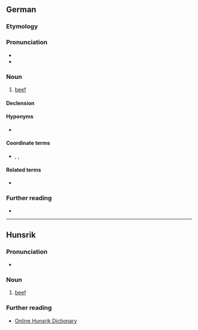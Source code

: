 {{wikipedia|lang=de}}
==German==

===Etymology===
{{compound|de|Rind|Fleisch}}

===Pronunciation===
* {{IPA|de|/ˈʀɪntflaɪ̯ʃ/}}
* {{audio|de|De-Rindfleisch.ogg|audio}}

===Noun===
{{de-noun|n|Rindfleisches|gen2=Rindfleischs|-}}

# [[beef]]

====Declension====
{{de-decl-noun-n|(e)s|n=sg}}

====Hyponyms====
* {{l|de|Kalbfleisch}}

====Coordinate terms====
* {{l|de|Hühnerfleisch}}, {{l|de|Lammfleisch }}, {{l|de|Schweinefleisch}}

====Related terms====
* {{l|de|Rindfleischsuppe}}

===Further reading===
* {{R:Duden}}

{{C|de|Meats}}

----

==Hunsrik==

===Pronunciation===
* {{IPA|hrx|/ˈrintflaɪ̯ʃ/}}

===Noun===
{{head|hrx|noun|g=n}}

# [[beef]]

===Further reading===
* [https://hunsriqueanoriograndense.wordpress.com/dicionario-werterbuch/ Online Hunsrik Dictionary]
